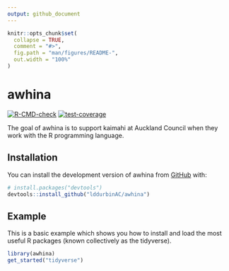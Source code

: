```yaml
---
output: github_document
---
```


<!-- README.md is generated from README.Rmd. Please edit that file -->

```r
knitr::opts_chunk$set(
  collapse = TRUE,
  comment = "#>",
  fig.path = "man/figures/README-",
  out.width = "100%"
)
```

# awhina

<!-- badges: start -->
[![R-CMD-check](https://github.com/lddurbinAC/awhina/actions/workflows/R-CMD-check.yaml/badge.svg)](https://github.com/lddurbinAC/awhina/actions/workflows/R-CMD-check.yaml)
[![test-coverage](https://github.com/lddurbinAC/awhina/actions/workflows/test-coverage.yaml/badge.svg)](https://github.com/lddurbinAC/awhina/actions/workflows/test-coverage.yaml)
<!-- badges: end -->

The goal of awhina is to support kaimahi at Auckland Council when they work with the R programming language.

## Installation

You can install the development version of awhina from [GitHub](https://github.com/) with:

``` r
# install.packages("devtools")
devtools::install_github("lddurbinAC/awhina")
```

## Example

This is a basic example which shows you how to install and load the most useful R packages (known collectively as the tidyverse).

```r
library(awhina)
get_started("tidyverse")
```
